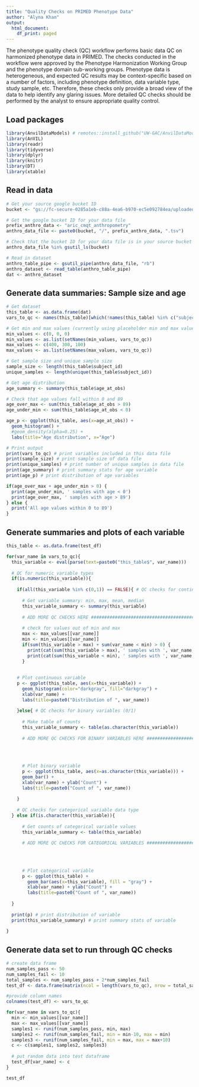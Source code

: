 ```yaml
---
title: "Quality Checks on PRIMED Phenotype Data"
author: "Alyna Khan"
output:
  html_document:
    df_print: paged
---
```


The phenotype quality check (QC) workflow performs basic data QC on harmonized phenotype data in PRIMED. The checks conducted in the workflow were approved by the Phenotype Harmonization Working Group and the phenotype domain sub-working groups. Phenotype data is heterogeneous, and expected QC results may be context-specific based on a number of factors, including phenotype definition, data variable type, study sample, etc. Therefore, these checks only provide a broad view of the data to help identify any glaring issues. More detailed QC checks should be performed by the analyst to ensure appropriate quality control. 

## Load packages
```r
library(AnvilDataModels) # remotes::install_github("UW-GAC/AnvilDataModels")
library(AnVIL)
library(readr)
library(tidyverse)
library(dplyr)
library(knitr)
library(DT)
library(xtable)
```

## Read in data

```r
# Get your source google bucket ID
bucket <- "gs://fc-secure-0285a1eb-c88a-4ea6-b970-ec5e092784ea/uploaded_data_prevent"

# Get the google bucket ID for your data file
prefix_anthro_data <- "aric_cmqt_anthropometry"
anthro_data_file <- paste0(bucket, "/", prefix_anthro_data, ".tsv")

# Check that the bucket ID for your data file is in your source bucket file list
anthro_data_file %in% gsutil_ls(bucket)

# Read in dataset
anthro_table_pipe <- gsutil_pipe(anthro_data_file, "rb")
anthro_dataset <- read_table(anthro_table_pipe)
dat <- anthro_dataset
```

## Generate data summaries: Sample size and age
```r
# Get dataset
this_table <- as.data.frame(dat)
vars_to_qc <- names(this_table)[which(!names(this_table) %in% c("subject_id", "visit", "age_at_obs"))]

# Get min and max values (currently using placeholder min and max values specific to columns in anthro dataset)
min_values <- c(0, 0, 0) 
min_values <- as.list(setNames(min_values, vars_to_qc))
max_values <- c(400, 300, 100)
max_values <- as.list(setNames(max_values, vars_to_qc))

# Get sample size and unique sample size
sample_size <- length(this_table$subject_id)
unique_samples <- length(unique(this_table$subject_id))

# Get age distribution
age_summary <- summary(this_table$age_at_obs)

# Check that age values fall within 0 and 89
age_over_max <- sum(this_table$age_at_obs > 89)
age_under_min <- sum(this_table$age_at_obs < 0)

age_p <- ggplot(this_table, aes(x=age_at_obs)) + 
  geom_histogram() + 
  #geom_density(alpha=0.25) +
  labs(title="Age distribution", x="Age")

# Print output
print(vars_to_qc) # print variables included in this data file
print(sample_size) # print sample size of data file
print(unique_samples) # print number of unique samples in data file
print(age_summary) # print summary stats for age variable
print(age_p) # print distribution of age variables

if(age_over_max + age_under_min > 0) {
  print(age_under_min, ' samples with age < 0')
  print(age_over_max, ' samples with age > 89')
} else {
  print('All age values within 0 to 89')
}
```

## Generate summaries and plots of each variable
```r
this_table <- as.data.frame(test_df)

for(var_name in vars_to_qc){
  this_variable <- eval(parse(text=paste0("this_table$", var_name)))
  
  # QC for numeric variable types
  if(is.numeric(this_variable)){
    
    if(all(this_variable %in% c(0,1)) == FALSE){ # QC checks for continuous variables
      
      # Get variable summary: min, max, mean, median 
      this_variable_summary <- summary(this_variable)
      
      # ADD MORE QC CHECKS HERE ########################################
      
      # check for values out of min and max
      max <- max_values[[var_name]]
      min <- min_values[[var_name]]
      if(sum(this_variable > max) + sum(var_name < min) > 0) {
        print(cat(sum(this_variable > max), ' samples with ', var_name, '>', max))
        print(cat(sum(this_variable < min), ' samples with ', var_name, '<', min))
      }
      
    
    # Plot continuous variable
    p <- ggplot(this_table, aes(x=this_variable)) + 
      geom_histogram(color="darkgray", fill="darkgray") + 
      xlab(var_name) +
      labs(title=paste0("Distribution of ", var_name))
    
    }else{ # QC checks for binary variables (0/1)
      
      # Make table of counts 
      this_variable_summary <- table(as.character(this_variable))
      
      # ADD MORE QC CHECKS FOR BINARY VARIABLES HERE ####################
      
      
      
      
      # Plot binary variable
      p <- ggplot(this_table, aes(x=as.character(this_variable))) + 
      geom_bar() + 
      xlab(var_name) + ylab("Count") + 
      labs(title=paste0("Count of ", var_name))
      
    }
    
    # QC checks for categorical variable data type
  } else if(is.character(this_variable)){ 
    
      # Get counts of categorical variable values 
      this_variable_summary <- table(this_variable)
      
      # ADD MORE QC CHECKS FOR CATEGORICAL VARIABLES ####################
      
      
      
      
      # Plot categorical variable
      p <- ggplot(this_table) + 
        geom_bar(aes(x=this_variable), fill = "gray") + 
        xlab(var_name) + ylab("Count") + 
        labs(title=paste0("Count of ", var_name))
      
  }
  
  print(p) # print distribution of variable
  print(this_variable_summary) # print summary stats of variable
     
}
```

## Generate data set to run through QC checks 
```r
# create data frame 
num_samples_pass <- 50 
num_samples_fail <- 10
total_samples <- num_samples_pass + 2*num_samples_fail
test_df <- data.frame(matrix(ncol = length(vars_to_qc), nrow = total_samples))

#provide column names
colnames(test_df) <- vars_to_qc

for(var_name in vars_to_qc){
  min <- min_values[[var_name]]
  max <- max_values[[var_name]]
  samples1 <- runif(num_samples_pass, min, max)
  samples2 <- runif(num_samples_fail, min = min-10, max = min)
  samples3 <- runif(num_samples_fail, min = max, max = max+10)
  c <- c(samples1, samples2, samples3)
  
  # put random data into test dataframe
  test_df[var_name] <- c
}

test_df
```

